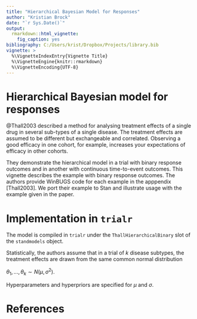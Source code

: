 ```yaml
---
title: "Hierarchical Bayesian Model for Responses"
author: "Kristian Brock"
date: "`r Sys.Date()`"
output: 
  rmarkdown::html_vignette:
    fig_caption: yes
bibliography: C:/Users/krist/Dropbox/Projects/library.bib
vignette: >
  %\VignetteIndexEntry{Vignette Title}
  %\VignetteEngine{knitr::rmarkdown}
  %\VignetteEncoding{UTF-8}
---
```


# Hierarchical Bayesian model for responses
@Thall2003 described a method for analysing treatment effects of a single drug in several sub-types of a single disease.
The treatment effects are assumed to be different but exchangeable and correlated.
Observing a good efficacy in one cohort, for example, increases your expectations of efficacy in other cohorts.

They demonstrate the hierarchical model in a trial with binary response outcomes and in another with continuous time-to-event outcomes.
This vignette describes the example with binary response outcomes.
The authors provide WinBUGS code for each example in the apppendix [Thall2003].
We port their example to Stan and illustrate usage with the example given in the paper.


# Implementation in `trialr`
The model is compiled in `trialr` under the `ThallHierarchicalBinary` slot of the `standmodels` object.

Statistically, the authors assume that in a trial of $k$ disease subtypes, the treatment effects are drawn from the same common normal distribution

$\theta_1, ..., \theta_k \sim N(\mu, \sigma^2)$.

Hyperparameters and hyperpriors are specified for $\mu$ and $\sigma$.



# References
